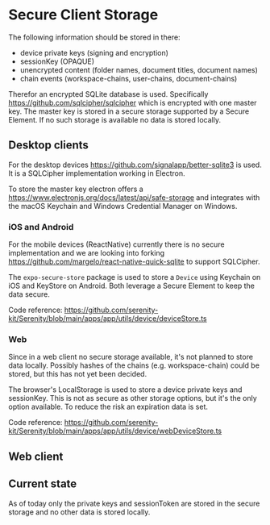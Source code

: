 # Secure Client Storage

The following information should be stored in there:

- device private keys (signing and encryption)
- sessionKey (OPAQUE)
- unencrypted content (folder names, document titles, document names)
- chain events (workspace-chains, user-chains, document-chains)

Therefor an encrypted SQLite database is used. Specifically https://github.com/sqlcipher/sqlcipher which is encrypted with one master key. The master key is stored in a secure storage supported by a Secure Element. If no such storage is available no data is stored locally.

## Desktop clients

For the desktop devices https://github.com/signalapp/better-sqlite3 is used. It is a SQLCipher implementation working in Electron.

To store the master key electron offers a https://www.electronjs.org/docs/latest/api/safe-storage and integrates with the macOS Keychain and Windows Credential Manager on Windows.

### iOS and Android

For the mobile devices (ReactNative) currently there is no secure implementation and we are looking into forking https://github.com/margelo/react-native-quick-sqlite to support SQLCipher.

The `expo-secure-store` package is used to store a `Device` using Keychain on iOS and KeyStore on Android. Both leverage a Secure Element to keep the data secure.

Code reference: https://github.com/serenity-kit/Serenity/blob/main/apps/app/utils/device/deviceStore.ts

### Web

Since in a web client no secure storage available, it's not planned to store data locally. Possibly hashes of the chains (e.g. workspace-chain) could be stored, but this has not yet been decided.

The browser's LocalStorage is used to store a device private keys and sessionKey. This is not as secure as other storage options, but it's the only option available. To reduce the risk an expiration data is set.

Code reference: https://github.com/serenity-kit/Serenity/blob/main/apps/app/utils/device/webDeviceStore.ts

## Web client

## Current state

As of today only the private keys and sessionToken are stored in the secure storage and no other data is stored locally.
